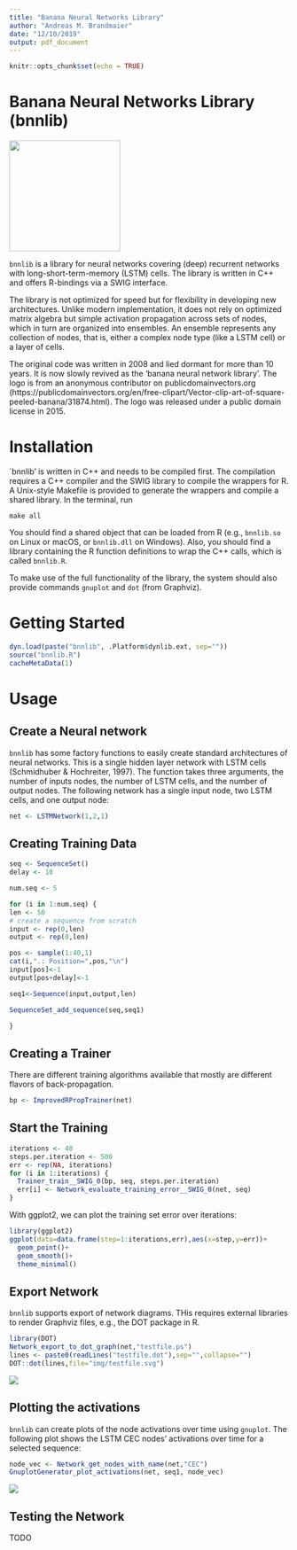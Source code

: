 ```yaml
---
title: "Banana Neural Networks Library"
author: "Andreas M. Brandmaier"
date: "12/10/2019"
output: pdf_document
---
```


```r
knitr::opts_chunk$set(echo = TRUE)
```

# Banana Neural Networks Library (bnnlib)

![](img/Abstract-Banana.png){width=200px}

`bnnlib` is a library for neural networks covering (deep) recurrent networks with long-short-term-memory (LSTM) cells. The library is written in C++ and offers R-bindings via a SWIG interface. 

The library is not optimized for speed but for flexibility in developing new architectures. Unlike modern implementation, it does not rely on optimized matrix algebra but simple activation propagation across sets of nodes, which in turn are organized into ensembles. An ensemble represents any collection of nodes, that is, either a complex node type (like a LSTM cell) or a layer of cells.

The original code was written in 2008 and lied dormant for more than 10 years. It is now slowly revived as the 'banana neural network library'. The logo is from an anonymous contributor on publicdomainvectors.org (https://publicdomainvectors.org/en/free-clipart/Vector-clip-art-of-square-peeled-banana/31874.html). The logo was released under a public domain license in 2015.

# Installation

`bnnlib' is written in C++ and needs to be compiled first. The compilation requires a C++ compiler and the SWIG library to compile the wrappers for R. A Unix-style Makefile is provided to generate the wrappers and compile a shared library. In the terminal, run

```{}
make all
```

You should find a shared object that can be loaded from R (e.g., `bnnlib.so` on Linux or macOS, or `bnnlib.dll` on Windows). Also, you should find a library containing the R function definitions to wrap the C++ calls, which is called `bnnlib.R`.

To make use of the full functionality of the library, the system should also provide commands `gnuplot` and `dot` (from Graphviz).

# Getting Started

```r
dyn.load(paste("bnnlib", .Platform$dynlib.ext, sep=""))
source("bnnlib.R")
cacheMetaData(1)
```

# Usage

## Create a Neural network

`bnnlib` has some factory functions to easily create standard architectures of neural networks. This is a single hidden layer network with LSTM cells (Schmidhuber & Hochreiter, 1997). The function takes three arguments, the number of inputs nodes, the number of LSTM cells, and the number of output nodes. The following network has a single input node, two LSTM cells, and one output node:

```r
net <- LSTMNetwork(1,2,1)
```

## Creating Training Data

```r

seq <- SequenceSet()
delay <- 10

num.seq <- 5

for (i in 1:num.seq) {
len <- 50
# create a sequence from scratch
input <- rep(0,len)
output <- rep(0,len)

pos <- sample(1:40,1)
cat(i,".: Position=",pos,"\n")
input[pos]<-1
output[pos+delay]<-1

seq1<-Sequence(input,output,len)

SequenceSet_add_sequence(seq,seq1)

}
```

## Creating a Trainer

There are different training algorithms available that mostly are different flavors of back-propagation.

```r
bp <- ImprovedRPropTrainer(net)
```

## Start the Training

```r
iterations <- 40
steps.per.iteration <- 500
err <- rep(NA, iterations)
for (i in 1:iterations) {
  Trainer_train__SWIG_0(bp, seq, steps.per.iteration)
  err[i] <- Network_evaluate_training_error__SWIG_0(net, seq)
}
```

With ggplot2, we can plot the training set error over iterations:

```r
library(ggplot2)
ggplot(data=data.frame(step=1:iterations,err),aes(x=step,y=err))+
  geom_point()+
  geom_smooth()+
  theme_minimal()
```

## Export Network

`bnnlib` supports export of network diagrams. THis requires external libraries to render Graphviz files, e.g., the DOT package in R.

```r
library(DOT)
Network_export_to_dot_graph(net,"testfile.ps")
lines <- paste0(readLines("testfile.dot"),sep="",collapse="")
DOT::dot(lines,file="img/testfile.svg")
```

![](img/testfile.svg)

## Plotting the activations

`bnnlib` can create plots of the node activations over time using `gnuplot`. The following plot shows the LSTM CEC nodes' activations over time for a selected sequence:

```r
node_vec <- Network_get_nodes_with_name(net,"CEC")
GnuplotGenerator_plot_activations(net, seq1, node_vec)
```

![](img/gnuplot-example1.png)


## Testing the Network

TODO
